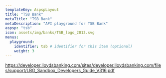 ```yaml
---
templateKey: AspspLayout
title: "TSB Bank"
metaTitle: "TSB Bank"
metaDescription: "API playground for TSB Bank"
aspsp: "tsb"
icon: assets/img/banks/TSB_logo_2013.svg
menus:
  playground: 
    identifier: tsb # identifier for this item (optional)
    weight: 3
---
```




https://developer.lloydsbanking.com/sites/developer.lloydsbanking.com/files/support/LBG_Sandbox_Developers_Guide_V316.pdf

